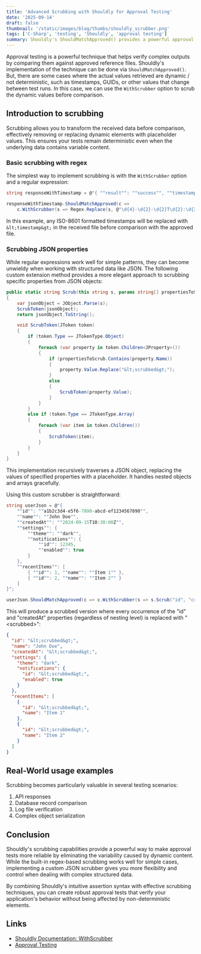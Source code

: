```yaml
---
title: 'Advanced Scrubbing with Shouldly for Approval Testing'
date: '2025-09-14'
draft: false
thumbnail: '/static/images/blog/thumbs/shouldly_scrubber.png'
tags: ['C-Sharp', 'testing', 'Shouldly', 'approval testing']
summary: Shouldly's ShouldMatchApproved() provides a powerful approval testing mechanism that includes scrubbing capabilities to handle dynamic content in your test assertions. This post explores how to leverage scrubbers effectively, including a custom JSON scrubber implementation.
---
```


Approval testing is a powerful technique that helps verify complex outputs by comparing them against approved reference files. Shouldly's implementation of the technique can be done via `ShouldMatchApproved()`. But, there are some cases where the actual values retrieved are dynamic / not deterministic, such as timestamps, GUIDs, or other values that change between test runs. In this case, we can use the `WithScrubber` option to scrub the dynamic values before comparison.

## Introduction to scrubbing

Scrubbing allows you to transform the received data before comparison, effectively removing or replacing dynamic elements with placeholder values. This ensures your tests remain deterministic even when the underlying data contains variable content.

### Basic scrubbing with regex

The simplest way to implement scrubbing is with the `WithScrubber` option and a regular expression:

```csharp
string responseWithTimestamp = @"{ ""result"": ""success"", ""timestamp"": ""2024-09-15T14:30:22Z"" }";

responseWithTimestamp.ShouldMatchApproved(c => 
    c.WithScrubber(s => Regex.Replace(s, @"\d{4}-\d{2}-\d{2}T\d{2}:\d{2}:\d{2}Z", "&lt;timestamp&gt;")));
```

In this example, any ISO-8601 formatted timestamps will be replaced with `&lt;timestamp&gt;` in the received file before comparison with the approved file.


### Scrubbing JSON properties

While regular expressions work well for simple patterns, they can become unwieldy when working with structured data like JSON. The following custom extension method provides a more elegant approach to scrubbing specific properties from JSON objects:

```csharp
public static string Scrub(this string s, params string[] propertiesToScrub)
{
    var jsonObject = JObject.Parse(s);
    ScrubToken(jsonObject);
    return jsonObject.ToString();

    void ScrubToken(JToken token)
    {
        if (token.Type == JTokenType.Object)
        {
            foreach (var property in token.Children<JProperty>())
            {
                if (propertiesToScrub.Contains(property.Name))
                {
                    property.Value.Replace("&lt;scrubbed&gt;");
                }
                else
                {
                    ScrubToken(property.Value);
                }
            }
        }
        else if (token.Type == JTokenType.Array)
        {
            foreach (var item in token.Children())
            {
                ScrubToken(item);
            }
        }
    }
}
```

This implementation recursively traverses a JSON object, replacing the values of specified properties with a placeholder. It handles nested objects and arrays gracefully.

Using this custom scrubber is straightforward:

```csharp
string userJson = @"{
    ""id"": ""a1b2c3d4-e5f6-7890-abcd-ef1234567890"",
    ""name"": ""John Doe"",
    ""createdAt"": ""2024-09-15T10:30:00Z"",
    ""settings"": {
        ""theme"": ""dark"",
        ""notifications"": {
            ""id"": 12345,
            ""enabled"": true
        }
    },
    ""recentItems"": [
        { ""id"": 1, ""name"": ""Item 1"" },
        { ""id"": 2, ""name"": ""Item 2"" }
    ]
}";

userJson.ShouldMatchApproved(c => c.WithScrubber(s => s.Scrub("id", "createdAt")));
```

This will produce a scrubbed version where every occurrence of the "id" and "createdAt" properties (regardless of nesting level) is replaced with "&lt;scrubbed&gt;":

```json
{
  "id": "&lt;scrubbed&gt;",
  "name": "John Doe",
  "createdAt": "&lt;scrubbed&gt;",
  "settings": {
    "theme": "dark",
    "notifications": {
      "id": "&lt;scrubbed&gt;",
      "enabled": true
    }
  },
  "recentItems": [
    {
      "id": "&lt;scrubbed&gt;",
      "name": "Item 1"
    },
    {
      "id": "&lt;scrubbed&gt;",
      "name": "Item 2"
    }
  ]
}
```

## Real-World usage examples

Scrubbing becomes particularly valuable in several testing scenarios:

1. API responses
2. Database record comparison
3. Log file verification
4. Complex object serialization

## Conclusion

Shouldly's scrubbing capabilities provide a powerful way to make approval tests more reliable by eliminating the variability caused by dynamic content. While the built-in regex-based scrubbing works well for simple cases, implementing a custom JSON scrubber gives you more flexibility and control when dealing with complex structured data.

By combining Shouldly's intuitive assertion syntax with effective scrubbing techniques, you can create robust approval tests that verify your application's behavior without being affected by non-deterministic elements.

## Links
- [Shouldly Documentation: WithScrubber](https://docs.shouldly.org/documentation/equality/matchapproved#withscrubber)
- [Approval Testing](https://approvaltests.com/)